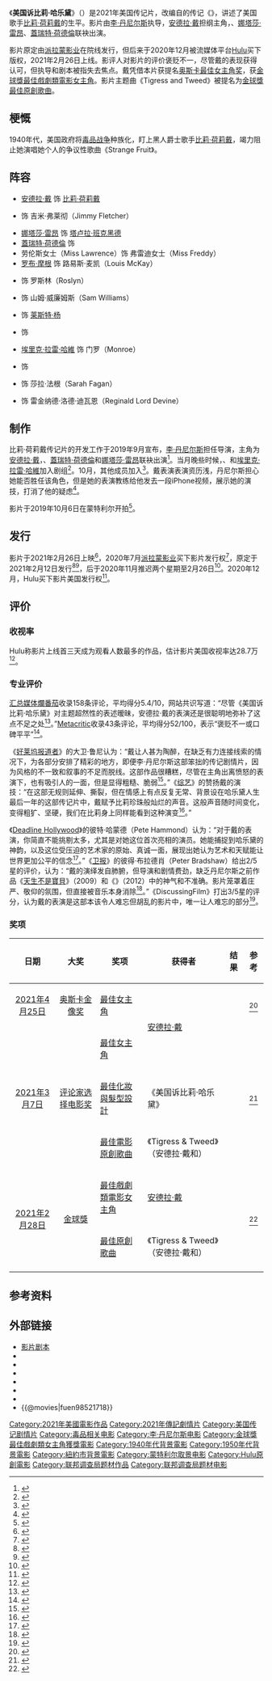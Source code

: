 {{NoteTA
|G1=Show
|G2=Movie
|T=zh-tw:哈樂黛的愛與死;zh-cn:美国诉比莉·哈乐黛;
|1=zh-tw:哈樂黛的愛與死;zh-cn:美国诉比莉·哈乐黛;
|2=zh-tw:比莉·哈樂黛;zh-cn:比莉·荷莉戴;zh-hk:比莉·哈樂黛;
|3=zh-cn:追逐尖叫：毒品战争的首日与终日;zh-tw:追逐尖叫：橫跨9國、1000個日子的追蹤，找到成癮的根源，以及失控也能重來的人生;
|4=zh-tw:約翰·海利;zh-cn:约翰·哈里;
|5=zh-tw:蘇珊-洛瑞·帕克斯;zh-cn:苏赞-洛里·帕斯;
}}
{{Infobox film
| name           = 美国诉比莉·哈乐黛
| original_name = {{lang|en|''The United States vs. Billie Holiday''}}
| image          = The United States vs Billie Holliday.jpg
| caption        = Hulu上线宣传海报
| director       = [[李·丹尼尔斯|李·丹尼尔斯]]
| producer       = {{Plainlist|
* 李·丹尼尔斯
* 乔丹·福吉（Jordan Fudge）
* {{tsl|en|Tucker Tooley|塔克·图利}}
* {{tsl|en|Joe Roth|乔·罗斯}}
* {{tsl|en|Jeff Kirschenbaum|杰夫·基申鲍姆}}
* 帕梅拉·欧斯·威廉姆斯（Pamela Oas Williams）
}}
| writer         = 
| screenplay     = {{tsl|en|Suzan-Lori Parks|苏赞-洛里·帕斯}}
| based_on       = {{based on|{{tsl|en|Chasing the Scream|追逐尖叫|追逐尖叫：毒品战争的首日与终日}}|{{tsl|en|Johann Hari|约翰·哈里}}}}
| starring       = {{Plainlist|
* [[安德拉·戴|安德拉·戴]]
* {{tsl|en|Trevante Rhodes|特雷凡特·罗兹}}
* [[娜塔莎·雷昂|娜塔莎·雷昂]]
* [[蓋瑞特·荷德倫|蓋瑞特·荷德倫]]
}}
| music          = {{tsl|en|Kris Bowers|克里斯·鲍尔斯}}
| cinematography = {{tsl|en|Andrew Dunn (cinematographer)|安德鲁·邓恩}}
| editing        = {{tsl|en|Jay Rabinowitz (film editor)|杰伊·拉比诺维兹}}
| studio         = {{Plainlist|
* 李·丹尼尔斯娱乐（Lee Daniels Entertainment）
* New Slate Ventures
* {{tsl|en|Roth/Kirschenbaum Films|罗斯/基辛鲍姆电影}}
}}
| distributor    = [[Hulu|Hulu]]
| released       = {{Film date|2021|2|26|美国|2021|5|28|台灣}}
| runtime        = 130分钟
| country        = {{美國電影產地}}
| language       = 英语
| budget         = 
| gross          = 
| tw_name        = 哈樂黛的愛與死
}}

《'''美国诉比莉·哈乐黛'''》（{{lang-en|''The United States vs. Billie Holiday''}}）是2021年美国传记片，改编自{{tsl|en|Johann Hari|约翰·哈里}}的传记《{{tsl|en|Chasing the Scream|追逐尖叫|追逐尖叫：毒品战争的首日与终日}}》，讲述了美国歌手[[比莉·荷莉戴|比莉·荷莉戴]]的生平。影片由[[李·丹尼尔斯|李·丹尼尔斯]]执导，[[安德拉·戴|安德拉·戴]]担纲主角，{{tsl|en|Trevante Rhodes|特雷凡特·罗兹}}、[[娜塔莎·雷昂|娜塔莎·雷昂]]、[[蓋瑞特·荷德倫|蓋瑞特·荷德倫]]联袂出演。

影片原定由[[派拉蒙影业|派拉蒙影业]]在院线发行，但后来于2020年12月被流媒体平台[[Hulu|Hulu]]买下版权，2021年2月26日上线。影评人对影片的评价褒贬不一，尽管戴的表现获得认可，但执导和剧本被指失去焦点。戴凭借本片获提名[[奥斯卡最佳女主角奖|奥斯卡最佳女主角奖]]，获[[金球獎最佳戲劇類電影女主角|金球獎最佳戲劇類電影女主角]]。影片主题曲《Tigress and Tweed》被提名为[[金球獎最佳原創歌曲|金球獎最佳原創歌曲]]。

== 梗慨 ==
1940年代，美国政府将[[毒品战争|毒品战争]]种族化，盯上黑人爵士歌手[[比莉·荷莉戴|比莉·荷莉戴]]，竭力阻止她演唱她个人的争议性歌曲《Strange Fruit》。

== 阵容 ==
* [[安德拉·戴|安德拉·戴]] 饰 [[比莉·荷莉戴|比莉·荷莉戴]]
* {{tsl|en|Trevante Rhodes|特雷凡特·罗兹}} 饰 吉米·弗莱彻（Jimmy Fletcher）
* [[娜塔莎·雷昂|娜塔莎·雷昂]] 饰 [[塔卢拉·班克黑德|塔卢拉·班克黑德]]
* [[蓋瑞特·荷德倫|蓋瑞特·荷德倫]] 饰 {{tsl|en|Harry J. Anslinger|哈里·J·安斯林格}}
* 劳伦斯女士（Miss Lawrence）饰 弗雷迪女士（Miss Freddy）
* [[罗布·摩根|罗布·摩根]] 饰 路易斯·麦凯（Louis McKay）
* {{tsl|en|Da'Vine Joy Randolph|达文·乔伊·兰道夫}} 饰 罗斯林（Roslyn）
* {{tsl|en|Evan Ross|埃文·罗斯}} 饰 山姆·威廉姆斯（Sam Williams）
* {{tsl|en|Tyler James Williams|泰勒·詹姆斯·威廉姆斯}} 饰 [[莱斯特·杨|莱斯特·杨]]
* {{tsl|en|Tone Bell|汤·贝尔}} 饰 {{tsl|en|John Levy (musician)|约翰·李维}}
* [[埃里克·拉雷·哈維|埃里克·拉雷·哈維]] 饰 门罗（Monroe）
* {{tsl|en|Melvin Gregg|梅尔文·格雷格}} 饰 {{tsl|en|Joe Guy (musician)|乔·盖伊}}
* {{tsl|en|Dana Gourrier|达娜·戈里尔}} 饰 莎拉·法根（Sarah Fagan）
* {{tsl|en|Leslie Jordan|莱斯利·乔丹}} 饰 雷金纳德·洛德·迪瓦恩（Reginald Lord Devine）

== 制作 ==
比莉·荷莉戴传记片的开发工作于2019年9月宣布，[[李·丹尼尔斯|李·丹尼尔斯]]担任导演，主角为[[安德拉·戴|安德拉·戴]]，{{tsl|en|Trevante Rhodes|特雷凡特·罗兹}}、[[蓋瑞特·荷德倫|蓋瑞特·荷德倫]]和[[娜塔莎·雷昂|娜塔莎·雷昂]]联袂出演<ref>{{cite news |url=https://deadline.com/2019/09/lee-daniels-sets-cast-for-the-united-states-vs-billie-holiday-with-andra-day-trevante-rhodes-garrett-hedlund-natasha-lyonne-1202736515/ |title=Lee Daniels Sets Cast For 'The United States Vs. Billie Holiday' With Andra Day, Trevante Rhodes, Garrett Hedlund & Natasha Lyonne |last=D'Alessandro |first=Anthony |date=2019-09-17 |work=Deadline Hollywood |access-date=2019-10-27 |archive-date=2019-09-22 |archive-url=https://web.archive.org/web/20190922202840/https://deadline.com/2019/09/lee-daniels-sets-cast-for-the-united-states-vs-billie-holiday-with-andra-day-trevante-rhodes-garrett-hedlund-natasha-lyonne-1202736515/ |dead-url=no }}</ref>。当月晚些时候，{{tsl|en|Evan Ross|埃文·罗斯}}、{{tsl|en|Dana Gourrier|达娜·戈里尔}}和[[埃里克·拉雷·哈維|埃里克·拉雷·哈維]]加入剧组<ref>{{cite news |url=https://deadline.com/2019/09/evan-ross-dana-gourrier-erik-laray-harvey-lee-daniels-the-united-states-vs-billie-holiday-1202744527/ |title=Evan Ross, Dana Gourrier, Erik Laray Harvey Join Lee Daniels' 'The United States vs. Billie Holiday' |last=N'Duka |first=Amanda |date=2019-09-25 |work=Deadline Hollywood |access-date=2019-10-27 |archive-date=2019-09-25 |archive-url=https://web.archive.org/web/20190925175621/https://deadline.com/2019/09/evan-ross-dana-gourrier-erik-laray-harvey-lee-daniels-the-united-states-vs-billie-holiday-1202744527/ |dead-url=no }}</ref>。10月，其他成员加入<ref>{{cite news |url=https://deadline.com/2019/10/the-united-states-vs-billie-holiday-melvin-gregg-miss-lawrence-1202750512/ |title='The United States vs. Billie Holiday' Adds 'American Vandal' & 'Snowfall' Actor Melvin Gregg & Miss Lawrence |last=N'Duka |first=Amanda |date=2019-10-02 |work=Deadline Hollywood |access-date=2019-10-27 |archive-date=2019-10-04 |archive-url=https://web.archive.org/web/20191004033456/https://deadline.com/2019/10/the-united-states-vs-billie-holiday-melvin-gregg-miss-lawrence-1202750512/ |dead-url=no }}</ref>。戴表演表演资历浅，丹尼尔斯担心她能否胜任该角色，但是她的表演教练给他发去一段iPhone视频，展示她的演技，打消了他的疑虑<ref name=Keegan-Jan2021>{{cite news |url= https://www.hollywoodreporter.com/news/united-states-vs-billie-holiday |title= In 'The United States vs Billie Holiday,' Lee Daniels Tackles the Untold Story of the Jazz Singer's Civil Rights Activism |last= Keegan |first= Rebecca |date= 2021-01-11 |work= The Hollywood Reporter |access-date= 2021-02-19 |archive-date= 2021-02-20 |archive-url= https://web.archive.org/web/20210220013700/https://www.hollywoodreporter.com/news/united-states-vs-billie-holiday |dead-url= no }}</ref>。

影片于2019年10月6日在蒙特利尔开拍<ref>{{cite web |url=https://www.iheartradio.ca/news/andra-day-in-montreal-to-star-in-billie-holiday-biopic-1.9965658 |title=Andra Day In Montreal To Star In Billie Holiday Biopic |last=Kennedy |first=John R. |date=2019-09-16 |website=IHeartRadio |access-date=2019-10-27 |archive-date=2019-10-02 |archive-url=https://web.archive.org/web/20191002212737/https://www.iheartradio.ca/news/andra-day-in-montreal-to-star-in-billie-holiday-biopic-1.9965658 |dead-url=no }}</ref>。

== 发行 ==
影片于2021年2月26日上映<ref>{{cite web|url=https://www.indiewire.com/2021/01/united-states-vs-billie-holiday-trailer-lee-daniels-biopic-1234599849/|title='United States vs. Billie Holiday' Trailer: Andra Day Makes Her Movie Star Debut in Lee Daniels' Biopic|website=IndieWire|first=Ryan|last=Lattanzio|date=2021-01-11|access-date=2021-01-11|archive-date=2021-01-11|archive-url=https://web.archive.org/web/20210111202032/https://www.indiewire.com/2021/01/united-states-vs-billie-holiday-trailer-lee-daniels-biopic-1234599849/|dead-url=no}}</ref>，2020年7月[[派拉蒙影业|派拉蒙影业]]买下影片发行权<ref>{{Cite web |url=https://deadline.com/2020/07/billie-holiday-movie-paramount-wins-north-american-rights-lee-daniels-directed-the-united-states-vs-billie-holiday-1202975751/ |title=Paramount Prevails In Auction For Lee Daniels-Directed 'The United States Vs. Billie Holiday:' Virtual Cannes |access-date=2020-07-02 |archive-date=2020-07-02 |archive-url=https://web.archive.org/web/20200702032523/https://deadline.com/2020/07/billie-holiday-movie-paramount-wins-north-american-rights-lee-daniels-directed-the-united-states-vs-billie-holiday-1202975751/ |dead-url=no }}</ref>，原定于2021年2月12日发行<ref>{{cite web|url=https://deadline.com/2020/08/scream-relaunch-eyes-2022-release-snake-eyes-rolls-to-2021-more-paramount-release-date-changes-1203026483/|title='Scream' Relaunch Eyes 2022 Release, 'Snake Eyes' Rolls To 2021 & More – Paramount Release Date Changes|website=Deadline Hollywood|first=Anthony|last=D'Alessandro|date=2020-08-28|access-date=2020-08-28|archive-date=2020-08-29|archive-url=https://web.archive.org/web/20200829085149/https://deadline.com/2020/08/scream-relaunch-eyes-2022-release-snake-eyes-rolls-to-2021-more-paramount-release-date-changes-1203026483/|dead-url=no}}</ref><ref>{{cite web |url=https://www.slashfilm.com/paramount-pictures-movie-release-dates-set-for-2021-and-2022/ |title=Paramount Sets Release Dates for 'Snake Eyes', New 'Scream' and 'Paranormal Activity' Movies & More |website=/Film |first=Ethan |last=Anderton |date=2020-08-29 |access-date=2020-11-23 |archive-date=2020-09-04 |archive-url=https://web.archive.org/web/20200904094730/https://www.slashfilm.com/paramount-pictures-movie-release-dates-set-for-2021-and-2022/ |dead-url=no }}</ref>，后于2020年11月推迟两个星期至2月26日<ref>{{Cite web |url=https://www.hollywoodreporter.com/heat-vision/paramount-pictures-takes-michael-b-jordan-pic-without-remorse-micronauts-off-2021-release-calendar |title=Paramount Pictures Takes Michael B. Jordan Pic 'Without Remorse,' 'Micronauts' Off 2021 Release Calendar |access-date=2020-11-15 |archive-date=2020-11-14 |archive-url=https://web.archive.org/web/20201114231526/https://www.hollywoodreporter.com/heat-vision/paramount-pictures-takes-michael-b-jordan-pic-without-remorse-micronauts-off-2021-release-calendar |dead-url=no }}</ref>。2020年12月，Hulu买下影片美国发行权<ref>{{cite web|title=Hulu Buys Lee Daniels' 'The United States vs. Billie Holiday'|url=https://variety.com/2020/film/news/hulu-lee-daniels-the-united-states-vs-billie-holiday-1234874926/|last=Lang|first=Brent|work=Variety|date=2020-12-24|access-date=2020-12-25|archive-date=2020-12-24|archive-url=https://web.archive.org/web/20201224235439/https://variety.com/2020/film/news/hulu-lee-daniels-the-united-states-vs-billie-holiday-1234874926/|dead-url=no}}</ref>。

== 评价 ==
=== 收视率 ===
Hulu称影片上线首三天成为观看人数最多的作品，{{tsl|en|Samba TV|Samba TV}}估计影片美国收视率达28.7万<ref>{{cite web|last=D'Alessandro|first=Anthony|date=2021-03-02|url= https://deadline.com/2021/03/hulu-united-states-vs-billie-holiday-weekend-viewership-1234705203/ |title= Hulu's 'The United States Vs. Billie Holiday' Tops Streamer's Weekend Movies Amid Star Andra Day's Golden Globes Win |website=Deadline Hollywood|access-date=2021-03-02}}</ref>。

=== 专业评价 ===
[[汇总媒体|汇总媒体]][[爛番茄|爛番茄]]收录158条评论，平均得分5.4/10，网站共识写道：“尽管《美国诉比莉·哈乐黛》对主题超然性的表述暧昧，安德拉·戴的表演还是很聪明地弥补了这点不足之处<ref>{{cite web|url=https://www.rottentomatoes.com/m/the_united_states_vs_billie_holiday|title=The United States vs. Billie Holiday (2021)|website=Rotten Tomatoes|access-date=2021-03-29|archive-date=2021-02-15|archive-url=https://web.archive.org/web/20210215233509/https://www.rottentomatoes.com/m/the_united_states_vs_billie_holiday|dead-url=no}}</ref>。”[[Metacritic|Metacritic]]收录43条评论，平均得分52/100，表示“褒贬不一或口碑平平”<ref>{{cite web|url=https://www.metacritic.com/movie/the-united-states-vs-billie-holiday|title=The United States vs. Billie Holiday Reviews|website=Metacritic|access-date=2021-03-29|archive-date=2021-02-21|archive-url=https://web.archive.org/web/20210221231515/https://www.metacritic.com/movie/the-united-states-vs-billie-holiday|dead-url=no}}</ref>。

《[[好莱坞报道者|好莱坞报道者]]》的大卫·鲁尼认为：“戴让人甚为陶醉，在缺乏有力连接线索的情况下，为各部分安排了精彩的地方，即便李·丹尼尔斯这部笨拙的传记剧情片，因为风格的不一致和叙事的不足而脱线。这部作品很糟糕，尽管在主角出离愤怒的表演下，也有吸引人的一面，但是显得粗糙、脆弱<ref>{{cite web|last=Rooney|first=David|url=https://www.hollywoodreporter.com/news/the-united-states-vs-billie-holiday-film-review|title='The United States vs Billie Holiday': Film Review|website=The Hollywood Reporter|date=2021-02-19|access-date=2021-02-19|archive-date=2021-02-19|archive-url=https://web.archive.org/web/20210219170359/https://www.hollywoodreporter.com/news/the-united-states-vs-billie-holiday-film-review|dead-url=no}}</ref>。”《[[綜藝_(雜誌)|综艺]]》的{{tsl|en|Owen Gleiberman|欧文·格里伯曼}}赞扬戴的演技：“在这部无规则延伸、撕裂，但在情感上有点反复无常、背景设在哈乐黛人生最后一年的这部传记片中，戴赋予比莉珍珠般灿烂的声音。这般声音随时间变化，变得粗犷、坚硬，我们在比莉身上同样能看到这种演变<ref>{{Cite web|last=Gleiberman|first=Owen|date=2021-02-19|title='The United States vs. Billie Holiday' Review: Scattered but Scorching, and a Must-See for Andra Day's Performance|url=https://variety.com/2021/film/reviews/the-united-states-vs-billie-holiday-review-andra-day-lee-daniels-1234908289/|access-date=2021-02-19|work=Variety|archive-date=2021-02-19|archive-url=https://web.archive.org/web/20210219170240/https://variety.com/2021/film/reviews/the-united-states-vs-billie-holiday-review-andra-day-lee-daniels-1234908289/|dead-url=no}}</ref>。”

《[[Deadline_Hollywood|Deadline Hollywood]]》的彼特·哈蒙德（Pete Hammond）认为：“对于戴的表演，你简直不能挑剔太多，尤其是对她这位首次亮相的演员。她能捕捉到哈乐黛的神韵，以及这位受压迫的艺术家的原始、真诚一面，展现出她认为艺术和天赋能让世界更加公平的信念<ref>{{Cite news |url= https://deadline.com/video/united-states-vs-billie-holiday-review-andra-day-lee-daniels/ |title= 'The United States Vs. Billie Holiday' Review: Andra Day Soars In Lee Daniels' Compelling True Story Of Feds Targeting Of Great Singer |work= Deadline Hollywood |first= Pete |last= Hammond |date= 2021-02-19 |access-date= 2021-02-22 |archive-date= 2021-02-20 |archive-url= https://web.archive.org/web/20210220022554/https://deadline.com/video/united-states-vs-billie-holiday-review-andra-day-lee-daniels/ |dead-url= no }}</ref>。”《[[卫报|卫报]]》的彼得·布拉德肖（Peter Bradshaw）给出2/5星的评价，认为：“戴的演绎发自肺腑，但导演和剧情费劲，缺乏丹尼尔斯之前作品《[[天生不是寶貝|天生不是寶貝]]》（2009）和《{{tsl|en|The Paperboy (2012 film)|送报男孩}}》（2012）中的神气和不准确。影片笼罩着庄严、敬仰的氛围，但直接被音乐本身消除<ref>{{cite news|last=Bradshaw|first=Peter|date=2021-02-19|title=The United States vs Billie Holiday review – Lee Daniels' misguided biopic|work=The Guardian|url=https://www.theguardian.com/film/2021/feb/19/the-united-states-vs-billie-holiday-review-lee-daniels-misguided-biopic|access-date=2021-02-19|archive-date=2021-02-19|archive-url=https://web.archive.org/web/20210219170617/https://www.theguardian.com/film/2021/feb/19/the-united-states-vs-billie-holiday-review-lee-daniels-misguided-biopic|dead-url=no}}</ref>。”《DiscussingFilm》打出3/5星的评分，认为戴的表演是这部本该令人难忘但胡乱的影片中，唯一让人难忘的部分<ref>{{cite web |last1=Wade |first1=A. Felicia |title='The United States vs. Billie Holiday' Review – Andra Day Shines in a Muddled Mess |url=https://discussingfilm.net/2021/02/26/the-united-states-vs-billie-holiday-review-andra-day-shines-in-a-muddled-mess/ |website=DiscussingFilm |access-date=2021-03-05}}</ref>。

=== 奖项 ===
{| class="wikitable"
!日期
!大奖
!奖项
!获得者
!结果
! scope="col" class="unsortable" |参考
|-
| align="center"| [[第93屆奧斯卡金像獎|2021年4月25日]]
| align="center"| [[奥斯卡金像奖|奥斯卡金像奖]]
| [[奥斯卡最佳女主角奖|最佳女主角]]
| rowspan="2"| [[安德拉·戴|安德拉·戴]]
| {{nominated}}
| align="center"| <ref>{{cite web|url= https://www.theguardian.com/film/2021/mar/15/the-full-list-of-2021-oscar-nominations|title= The full list of 2021 Oscar nominations|date=2021-03-15|work=Guardian|access-date= 2021-03-15}}</ref>
|-
| rowspan="3" align="center"| [[第26届评论家选择电影奖|2021年3月7日]]
| rowspan="3" align="center"| [[评论家选择电影奖|评论家选择电影奖]]
| [[評論家選擇電影獎最佳女主角|最佳女主角]]
| {{Nominated}}
| rowspan="3" align="center"| <ref>{{cite web|last=Davis|first=Clayton|url=https://variety.com/2021/film/awards/critics-choice-nominations-2021-mank-netflix-1234902895/|title=Critics Choice Awards: 'Mank' Leads With 12 Nominations, Netflix Makes History With Four Best Picture Nominees|access-date=2021-02-08|date=2021-02-08|work=Variety|archive-date=2021-02-08|archive-url=https://web.archive.org/web/20210208211947/https://variety.com/2021/film/awards/critics-choice-nominations-2021-mank-netflix-1234902895/|dead-url=no}}</ref>
|-
| [[評論家選擇電影獎最佳化妝與髮型設計|最佳化妝與髮型設計]]
|《美国诉比莉·哈乐黛》
| {{Nominated}}
|-
| [[評論家選擇電影獎最佳電影原創歌曲|最佳電影原創歌曲]]
| 《Tigress & Tweed》（安德拉·戴和{{tsl|en|Raphael Saadiq|拉斐尔·萨迪克}}）
| {{Nominated}}
|-
| rowspan="2" align="center"| [[第78届金球奖|2021年2月28日]]
| rowspan="2" align="center"| [[金球獎|金球獎]]
| [[金球獎最佳戲劇類電影女主角|最佳戲劇類電影女主角]]
| [[安德拉·戴|安德拉·戴]]
| {{won}}
| rowspan="2" align="center"| <ref>{{cite web|url=https://variety.com/2021/film/news/2021-golden-globes-nominations-list-nominees-1234896457/|title=Golden Globes 2021: The Complete Nominations List|last1=Oganesyan|first1=Natalie|last2=Moreau|first2=Jordan|date=2021-02-03|website=Variety|access-date=2021-02-03|archive-date=2021-02-03|archive-url=https://web.archive.org/web/20210203182501/https://variety.com/2021/film/news/2021-golden-globes-nominations-list-nominees-1234896457/|dead-url=no}}</ref>
|-
| [[金球獎最佳原創歌曲|最佳原創歌曲]]
| 《Tigress & Tweed》（安德拉·戴和{{tsl|en|Raphael Saadiq|拉斐尔·萨迪克}}）
| {{nominated}}
|-
|}

== 参考资料 ==
{{Reflist|2}}

==外部链接==
* [https://deadline.com/wp-content/uploads/2021/02/USvsBH-MASTER-SCRIPT-111920Hulu-converted4.pdf 影片剧本]
* {{IMDb title}} 
* {{Amg title|725711}}
* {{Rotten Tomatoes}}
* {{Metacritic}}
* {{Douban|30242044}}
* {{Mtime|269566}}
* {{@movies|fuen98521718}}

{{DEFAULTSORT:United States vs Billie Holiday, The}}
[[Category:2021年美國電影作品|Category:2021年美國電影作品]]
[[Category:2021年傳記劇情片|Category:2021年傳記劇情片]]
[[Category:美国传记剧情片|Category:美国传记剧情片]]
[[Category:毒品相关电影|Category:毒品相关电影]]
[[Category:李·丹尼尔斯电影|Category:李·丹尼尔斯电影]]
[[Category:金球獎最佳戲劇類女主角獲獎電影|Category:金球獎最佳戲劇類女主角獲獎電影]]
[[Category:1940年代背景電影|Category:1940年代背景電影]]
[[Category:1950年代背景電影|Category:1950年代背景電影]]
[[Category:紐約市背景電影|Category:紐約市背景電影]]
[[Category:蒙特利尔取景电影|Category:蒙特利尔取景电影]]
[[Category:Hulu原創電影|Category:Hulu原創電影]]
[[Category:联邦调查局题材作品|Category:联邦调查局题材作品]]
[[Category:联邦调查局题材电影|Category:联邦调查局题材电影]]